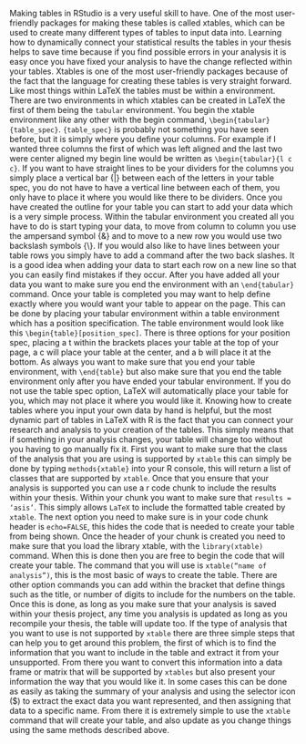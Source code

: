  Making tables in RStudio is a very useful skill to have. One of the most user-friendly packages for making these tables is called xtables, which can be used to create many different types of tables to input data into. Learning how to dynamically connect your statistical results the tables in your thesis helps to save time because if you find possible errors in your analysis it is easy once you have fixed your analysis to have the change reflected within your tables.
                Xtables is one of the most user-friendly packages because of the fact that the language for creating these tables is very straight forward. Like most things within LaTeX the tables must be within a environment. There are two environments in which xtables can be created in LaTeX the first of them being the `tabular` environment. You begin the xtable environment like any other with the begin command, `\begin{tabular}{table_spec}`. `{table_spec}` is probably not something you have seen before, but it is simply where you define your columns. For example if I wanted three columns the first of which was left aligned and the last two were center aligned my begin line would be written as `\begin{tabular}{l c c}`.  If you want to have straight lines to be your dividers for the columns you simply place a vertical bar {|} between each of the letters in your table spec, you do not have to have a vertical line between each of them, you only have to place it where you would like there to be dividers. Once you have created the outline for your table you can start to add your data which is a very simple process. Within the tabular environment you created all you have to do is start typing your data, to move from column to column you use the ampersand symbol {&} and to move to a new row you would use two backslash symbols {\\}.  If you would also like to have lines between your table rows you simply have to add a \hline command after the two back slashes. It is a good idea when adding your data to start each row on a new line so that you can easily find mistakes if they occur.  After you have added all your data you want to make sure you end the environment with an `\end{tabular}` command.
Once your table is completed you may want to help define exactly where you would want your table to appear on the page. This can be done by placing your tabular environment within a table environment which has a position specification. The table environment would look like this `\begin{table}[position_spec]`.  There is three options for your position spec, placing a t within the brackets places your table at the top of your page, a c will place your table at the center, and a b will place it at the bottom. As always you want to make sure that you end your table environment, with `\end{table}` but also make sure that you end the table environment only after  you have ended your tabular environment. If you do not use the table spec option, LaTeX will automatically place your table for you, which may not place it where you would like it.
Knowing how to create tables where you input your own data by hand is helpful, but the most dynamic part of tables in LaTeX with R is the fact that you can connect your research and analysis to your creation of the tables. This simply means that if something in your analysis changes, your table will change too without you having to go manually fix it. First you want to make sure that the class of the analysis that you are using is supported by `xtable` this can simply be done by typing `methods{xtable}` into your R console, this will return a list of classes that are supported by `xtable`. Once that you ensure that your analysis is supported you can use a r  code chunk to include the results within your thesis. Within your chunk you want to make sure that `results = ‘asis’`. This simply allows `LaTeX` to include the formatted table created by `xtable`. The next option you need to make sure is in your code chunk header is `echo=FALSE`, this hides the code that is needed to create your table from being shown. Once the header of your chunk is created you need to make sure that you load the library xtable, with the `library(xtable)` command.  When this is done then you are free to begin the code that will create your table. The command that you will use is `xtable(“name of analysis”)`, this is the most basic of ways to create the table. There are other option commands you can add within the bracket that define things such as the title, or number of digits to include for the numbers on the table. Once this is done, as long as  you make sure that your analysis is saved within your thesis project, any time you analysis is updated as long as you recompile your thesis, the table will update too.
If the type of analysis that you want to use is not supported by `xtable` there are three simple steps that can help you to get around this problem, the first of which is to find the information that you want to include in the table and extract it from your unsupported. From there you want to convert this information into a data frame or matrix that will be supported by `xtables` but also present your information the way that you would like it. In some cases this can be done as easily as taking the summary of your analysis and using the selector icon ($) to extract the exact data you want represented, and then assigning that data to a specific name. From there it is extremely simple to use the `xtable` command that will create your table, and also update as you change things using the same methods described above. 